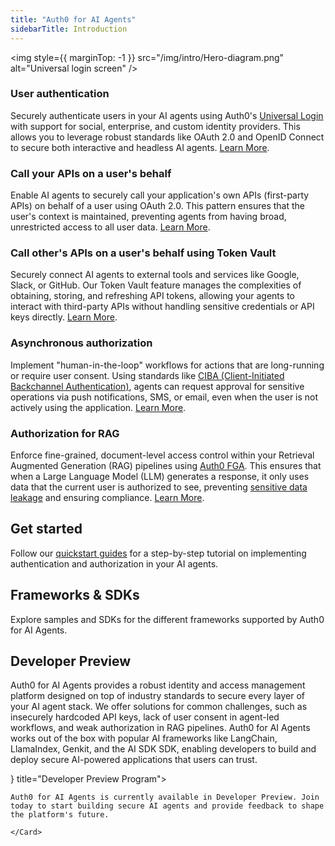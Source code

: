 ```yaml
---
title: "Auth0 for AI Agents"
sidebarTitle: Introduction
---
```



<Card
  title="Secure your AI Agents with robust user authentication, secure API access, human-in-the-loop controls, and fine-grained authorization for your data."
  icon="sparkles"
  iconType="solid"
  horizontal
/>

<img style={{ marginTop: -1 }} src="/img/intro/Hero-diagram.png" alt="Universal login screen" />

### User authentication

Securely authenticate users in your AI agents using Auth0's [Universal Login](https://auth0.com/docs/authenticate/login/auth0-universal-login) with support for social, enterprise, and custom identity providers. This allows you to leverage robust standards like OAuth 2.0 and OpenID Connect to secure both interactive and headless AI agents. [Learn More](/intro/user-authentication).

### Call your APIs on a user's behalf

Enable AI agents to securely call your application's own APIs (first-party APIs) on behalf of a user using OAuth 2.0. This pattern ensures that the user's context is maintained, preventing agents from having broad, unrestricted access to all user data. [Learn More](/calling-apis/langgraph/intro/call-your-apis-on-users-behalf).

### Call other's APIs on a user's behalf using Token Vault

Securely connect AI agents to external tools and services like Google, Slack, or GitHub. Our Token Vault feature manages the complexities of obtaining, storing, and refreshing API tokens, allowing your agents to interact with third-party APIs without handling sensitive credentials or API keys directly. [Learn More](/calling-apis/langgraph/intro/call-others-apis-on-users-behalf).

### Asynchronous authorization

Implement "human-in-the-loop" workflows for actions that are long-running or require user consent. Using standards like [CIBA (Client-Initiated Backchannel Authentication)](https://auth0.com/docs/get-started/authentication-and-authorization-flow/client-initiated-backchannel-authentication-flow), agents can request approval for sensitive operations via push notifications, SMS, or email, even when the user is not actively using the application. [Learn More](/async-authorization/langgraph/intro/asynchronous-authorization).

### Authorization for RAG

Enforce fine-grained, document-level access control within your Retrieval Augmented Generation (RAG) pipelines using [Auth0 FGA](https://auth0.com/fine-grained-authorization). This ensures that when a Large Language Model (LLM) generates a response, it only uses data that the current user is authorized to see, preventing [sensitive data leakage](https://genai.owasp.org/llmrisk/llm022025-sensitive-information-disclosure/) and ensuring compliance. [Learn More](/authorization-for-rag/langgraph/intro/authorization-for-rag).

## Get started

Follow our [quickstart guides](/get-started/overview) for a step-by-step tutorial on implementing authentication and authorization in your AI agents.

<StarterKits />

<Samples />

## Frameworks & SDKs

Explore samples and SDKs for the different frameworks supported by Auth0 for AI Agents.

<Sdks />

## Developer Preview

Auth0 for AI Agents provides a robust identity and access management platform designed on top of industry standards to secure every layer of your AI agent stack. We offer solutions for common challenges, such as insecurely hardcoded API keys, lack of user consent in agent-led workflows, and weak authorization in RAG pipelines.
Auth0 for AI Agents works out of the box with popular AI frameworks like LangChain, LlamaIndex, Genkit, and the AI SDK SDK, enabling developers to build and deploy secure AI-powered applications that users can trust.

<Columns cols={1}>
    <Card href="https://auth0.com/signup?onboard_app=genai" icon={<img src="https://mintlify-assets.b-cdn.net/auth0/bannerimage.png" alt="Developer Preview Program" />} title="Developer Preview Program">

    Auth0 for AI Agents is currently available in Developer Preview. Join today to start building secure AI agents and provide feedback to shape the platform's future.

    </Card>

</Columns>
